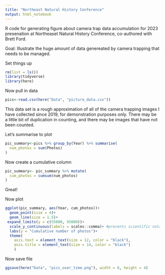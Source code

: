 ```yaml
---
title: "Northeast Natural History Conference"
output: html_notebook
---
```


R code for generating figure about camera trap data accumulation for 2023 presenation at Northeaset Natural History Conference, co-authored with Brett Ford.

Goal: Illustrate the huge amount of data genereated by camera trapping that needs to be managed.

Set things up
```r
rm(list = ls())
library(tidyverse)
library(here)

```

Now pull in data
```r
pics<-read.csv(here("Data", "picture_data.csv"))
```

This data set is a rough approximation of all of the camera trapping images I have collected since 2019, for demonstration purposes only. There may be a little bit of duplication in counting, and there may be images that have not been counted.

Let's summarise to plot

```r
pic_summary<-pics %>% group_by(Year) %>% summarise(
  num_photos = sum(Photos)
)
```
Now create a cumulative column
```r
pic_summary<- pic_summary %>% mutate(
  cum_photos = cumsum(num_photos)
)
```
Great!

Now plot

```r
ggplot(pic_summary, aes(Year, cum_photos))+
  geom_point(size = 4)+
  geom_line(size = 1.5)+
 expand_limits(y = c(55000, 95000))+
  scale_y_continuous(labels = scales::comma)+ #prevents scientific notation
  labs(y = "Cumulative number of photos")+
  theme(
    axis.text = element_text(size = 12, color = "black"),
    axis.title = element_text(size = 14, color = "black")
    )
```
Now save file

```r
ggsave(here("Data", "pics_over_time.png"), width = 6, height = 4)
```


